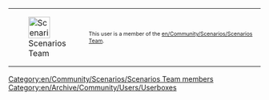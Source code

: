 {| cellspacing="0" align="right" style="width: 200px; color: #000000; background: #ffe496;"
| style="width: 43px;height: 43px;padding:0px;" |[[File:en/Archive/Community/Users/Scenarios team.png|43px|Scenarios Team]]
| style="font-size: 8pt; padding: 4pt; line-height: 1.25em;" | This user is a member of the [[en/Community/Scenarios/Scenarios Team]].
|}
[[Category:en/Community/Scenarios/Scenarios Team members]]
<noinclude>
[[Category:en/Archive/Community/Users/Userboxes]]
</noinclude>
